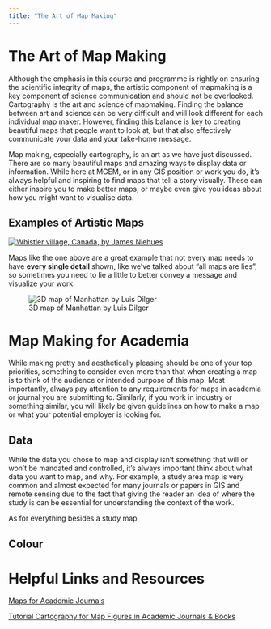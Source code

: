 ```yaml
---
title: "The Art of Map Making"
---
```


# The Art of Map Making

Although the emphasis in this course and programme is rightly on ensuring the scientific integrity of maps, the artistic component of mapmaking is a key component of science communication and should not be overlooked. Cartography is the art and science of mapmaking. Finding the balance between art and science can be very difficult and will look different for each individual map maker. However, finding this balance is key to creating beautiful maps that people want to look at, but that also effectively communicate your data and your take-home message.

Map making, especially cartography, is an art as we have just discussed. There are so many beautiful maps and amazing ways to display data or information. While here at MGEM, or in any GIS position or work you do, it's always helpful and inspiring to find maps that tell a story visually. These can either inspire you to make better maps, or maybe even give you ideas about how you might want to visualise data.

## Examples of Artistic Maps

[![Whistler village, Canada, by James Niehues](images/Ski_Map_Whistler.jpg){fig-align="center"}](https://jamesniehues.com/)

Maps like the one above are a great example that not every map needs to have **every single detail** shown, like we've talked about "all maps are lies", so sometimes you need to lie a little to better convey a message and visualize your work.

![3D map of Manhattan by Luis Dilger](images/3D_NewYork.jpg){fig-align="center"}

# Map Making for Academia

While making pretty and aesthetically pleasing should be one of your top priorities, something to consider even more than that when creating a map is to think of the audience or intended purpose of this map. Most importantly, always pay attention to any requirements for maps in academia or journal you are submitting to. Similarly, if you work in industry or something similar, you will likely be given guidelines on how to make a map or what your potential employer is looking for.

## Data

While the data you chose to map and display isn't something that will or won't be mandated and controlled, it's always important think about what data you want to map, and why. For example, a study area map is very common and almost expected for many journals or papers in GIS and remote sensing due to the fact that giving the reader an idea of where the study is can be essential for understanding the context of the work.

As for everything besides a study map

## Colour

# Helpful Links and Resources

[Maps for Academic Journals](https://sites.google.com/stanford.edu/gis-cartography/workshops/maps-for-academic-journals)

[Tutorial Cartography for Map Figures in Academic Journals & Books](https://courses.gisopencourseware.org/mod/book/tool/print/index.php?id=1017)
